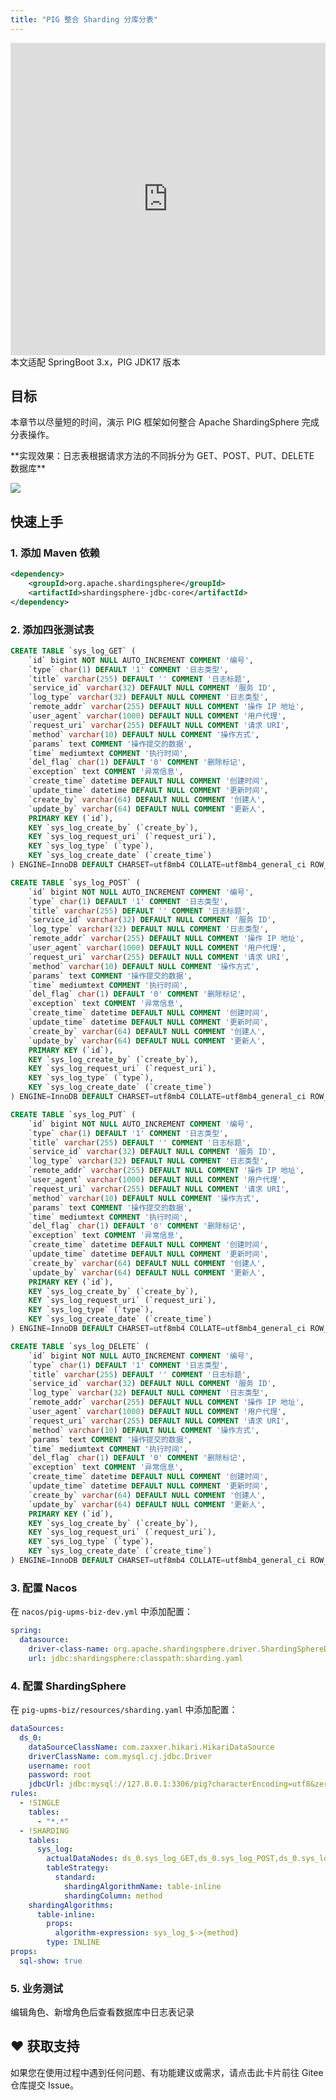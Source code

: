 ```yaml
---
title: "PIG 整合 Sharding 分库分表"
---
```


<iframe
  width="100%"
  height="500"
  src="https://player.bilibili.com/player.html?bvid=BV12t411B7e9&p=15&page=15&autoplay=0"
  title="ShardingSphere 分表教程"
  frameborder="0"
  allow="accelerometer; autoplay; clipboard-write; encrypted-media; gyroscope; picture-in-picture"
  allowfullscreen
></iframe>

<Warning>
本文适配 SpringBoot 3.x，PIG JDK17 版本
</Warning>

## 目标

本章节以尽量短的时间，演示 PIG 框架如何整合 Apache ShardingSphere 完成分表操作。

<Note>
**实现效果：日志表根据请求方法的不同拆分为 GET、POST、PUT、DELETE 数据库**
</Note>

![](/images/1637109926530-3c9a5aa5-cced-4810-ab0b-a4fa2186f1b3.png)

## 快速上手

### 1. 添加 Maven 依赖

```xml
<dependency>
    <groupId>org.apache.shardingsphere</groupId>
    <artifactId>shardingsphere-jdbc-core</artifactId>
</dependency>
```

### 2. 添加四张测试表

```sql
CREATE TABLE `sys_log_GET` (
    `id` bigint NOT NULL AUTO_INCREMENT COMMENT '编号',
    `type` char(1) DEFAULT '1' COMMENT '日志类型',
    `title` varchar(255) DEFAULT '' COMMENT '日志标题',
    `service_id` varchar(32) DEFAULT NULL COMMENT '服务 ID',
    `log_type` varchar(32) DEFAULT NULL COMMENT '日志类型',
    `remote_addr` varchar(255) DEFAULT NULL COMMENT '操作 IP 地址',
    `user_agent` varchar(1000) DEFAULT NULL COMMENT '用户代理',
    `request_uri` varchar(255) DEFAULT NULL COMMENT '请求 URI',
    `method` varchar(10) DEFAULT NULL COMMENT '操作方式',
    `params` text COMMENT '操作提交的数据',
    `time` mediumtext COMMENT '执行时间',
    `del_flag` char(1) DEFAULT '0' COMMENT '删除标记',
    `exception` text COMMENT '异常信息',
    `create_time` datetime DEFAULT NULL COMMENT '创建时间',
    `update_time` datetime DEFAULT NULL COMMENT '更新时间',
    `create_by` varchar(64) DEFAULT NULL COMMENT '创建人',
    `update_by` varchar(64) DEFAULT NULL COMMENT '更新人',
    PRIMARY KEY (`id`),
    KEY `sys_log_create_by` (`create_by`),
    KEY `sys_log_request_uri` (`request_uri`),
    KEY `sys_log_type` (`type`),
    KEY `sys_log_create_date` (`create_time`)
) ENGINE=InnoDB DEFAULT CHARSET=utf8mb4 COLLATE=utf8mb4_general_ci ROW_FORMAT=DYNAMIC COMMENT='日志表';

CREATE TABLE `sys_log_POST` (
    `id` bigint NOT NULL AUTO_INCREMENT COMMENT '编号',
    `type` char(1) DEFAULT '1' COMMENT '日志类型',
    `title` varchar(255) DEFAULT '' COMMENT '日志标题',
    `service_id` varchar(32) DEFAULT NULL COMMENT '服务 ID',
    `log_type` varchar(32) DEFAULT NULL COMMENT '日志类型',
    `remote_addr` varchar(255) DEFAULT NULL COMMENT '操作 IP 地址',
    `user_agent` varchar(1000) DEFAULT NULL COMMENT '用户代理',
    `request_uri` varchar(255) DEFAULT NULL COMMENT '请求 URI',
    `method` varchar(10) DEFAULT NULL COMMENT '操作方式',
    `params` text COMMENT '操作提交的数据',
    `time` mediumtext COMMENT '执行时间',
    `del_flag` char(1) DEFAULT '0' COMMENT '删除标记',
    `exception` text COMMENT '异常信息',
    `create_time` datetime DEFAULT NULL COMMENT '创建时间',
    `update_time` datetime DEFAULT NULL COMMENT '更新时间',
    `create_by` varchar(64) DEFAULT NULL COMMENT '创建人',
    `update_by` varchar(64) DEFAULT NULL COMMENT '更新人',
    PRIMARY KEY (`id`),
    KEY `sys_log_create_by` (`create_by`),
    KEY `sys_log_request_uri` (`request_uri`),
    KEY `sys_log_type` (`type`),
    KEY `sys_log_create_date` (`create_time`)
) ENGINE=InnoDB DEFAULT CHARSET=utf8mb4 COLLATE=utf8mb4_general_ci ROW_FORMAT=DYNAMIC COMMENT='日志表';

CREATE TABLE `sys_log_PUT` (
    `id` bigint NOT NULL AUTO_INCREMENT COMMENT '编号',
    `type` char(1) DEFAULT '1' COMMENT '日志类型',
    `title` varchar(255) DEFAULT '' COMMENT '日志标题',
    `service_id` varchar(32) DEFAULT NULL COMMENT '服务 ID',
    `log_type` varchar(32) DEFAULT NULL COMMENT '日志类型',
    `remote_addr` varchar(255) DEFAULT NULL COMMENT '操作 IP 地址',
    `user_agent` varchar(1000) DEFAULT NULL COMMENT '用户代理',
    `request_uri` varchar(255) DEFAULT NULL COMMENT '请求 URI',
    `method` varchar(10) DEFAULT NULL COMMENT '操作方式',
    `params` text COMMENT '操作提交的数据',
    `time` mediumtext COMMENT '执行时间',
    `del_flag` char(1) DEFAULT '0' COMMENT '删除标记',
    `exception` text COMMENT '异常信息',
    `create_time` datetime DEFAULT NULL COMMENT '创建时间',
    `update_time` datetime DEFAULT NULL COMMENT '更新时间',
    `create_by` varchar(64) DEFAULT NULL COMMENT '创建人',
    `update_by` varchar(64) DEFAULT NULL COMMENT '更新人',
    PRIMARY KEY (`id`),
    KEY `sys_log_create_by` (`create_by`),
    KEY `sys_log_request_uri` (`request_uri`),
    KEY `sys_log_type` (`type`),
    KEY `sys_log_create_date` (`create_time`)
) ENGINE=InnoDB DEFAULT CHARSET=utf8mb4 COLLATE=utf8mb4_general_ci ROW_FORMAT=DYNAMIC COMMENT='日志表';

CREATE TABLE `sys_log_DELETE` (
    `id` bigint NOT NULL AUTO_INCREMENT COMMENT '编号',
    `type` char(1) DEFAULT '1' COMMENT '日志类型',
    `title` varchar(255) DEFAULT '' COMMENT '日志标题',
    `service_id` varchar(32) DEFAULT NULL COMMENT '服务 ID',
    `log_type` varchar(32) DEFAULT NULL COMMENT '日志类型',
    `remote_addr` varchar(255) DEFAULT NULL COMMENT '操作 IP 地址',
    `user_agent` varchar(1000) DEFAULT NULL COMMENT '用户代理',
    `request_uri` varchar(255) DEFAULT NULL COMMENT '请求 URI',
    `method` varchar(10) DEFAULT NULL COMMENT '操作方式',
    `params` text COMMENT '操作提交的数据',
    `time` mediumtext COMMENT '执行时间',
    `del_flag` char(1) DEFAULT '0' COMMENT '删除标记',
    `exception` text COMMENT '异常信息',
    `create_time` datetime DEFAULT NULL COMMENT '创建时间',
    `update_time` datetime DEFAULT NULL COMMENT '更新时间',
    `create_by` varchar(64) DEFAULT NULL COMMENT '创建人',
    `update_by` varchar(64) DEFAULT NULL COMMENT '更新人',
    PRIMARY KEY (`id`),
    KEY `sys_log_create_by` (`create_by`),
    KEY `sys_log_request_uri` (`request_uri`),
    KEY `sys_log_type` (`type`),
    KEY `sys_log_create_date` (`create_time`)
) ENGINE=InnoDB DEFAULT CHARSET=utf8mb4 COLLATE=utf8mb4_general_ci ROW_FORMAT=DYNAMIC COMMENT='日志表';
```

### 3. 配置 Nacos

在 `nacos/pig-upms-biz-dev.yml` 中添加配置：

```yaml
spring:
  datasource:
    driver-class-name: org.apache.shardingsphere.driver.ShardingSphereDriver
    url: jdbc:shardingsphere:classpath:sharding.yaml 
```

### 4. 配置 ShardingSphere

在 `pig-upms-biz/resources/sharding.yaml` 中添加配置：

```yaml
dataSources:
  ds_0:
    dataSourceClassName: com.zaxxer.hikari.HikariDataSource
    driverClassName: com.mysql.cj.jdbc.Driver
    username: root
    password: root
    jdbcUrl: jdbc:mysql://127.0.0.1:3306/pig?characterEncoding=utf8&zeroDateTimeBehavior=convertToNull&useSSL=false&allowMultiQueries=true&useJDBCCompliantTimezoneShift=true&useLegacyDatetimeCode=false&serverTimezone=Asia/Shanghai&nullCatalogMeansCurrent=true&allowPublicKeyRetrieval=true
rules:
  - !SINGLE
    tables:
      - "*.*"
  - !SHARDING
    tables:
      sys_log:
        actualDataNodes: ds_0.sys_log_GET,ds_0.sys_log_POST,ds_0.sys_log_PUT,ds_0.sys_log_DELETE
        tableStrategy:
          standard:
            shardingAlgorithmName: table-inline
            shardingColumn: method
    shardingAlgorithms:
      table-inline:
        props:
          algorithm-expression: sys_log_$->{method}
        type: INLINE
props:
  sql-show: true
```

### 5. 业务测试

<Warning>
编辑角色、新增角色后查看数据库中日志表记录
</Warning>

## ♥️ 获取支持
<Card title="遇到问题？" horizontal icon="link" href="https://gitee.com/log4j/pig/issues">
  如果您在使用过程中遇到任何问题、有功能建议或需求，请点击此卡片前往 Gitee 仓库提交 Issue。
</Card>

